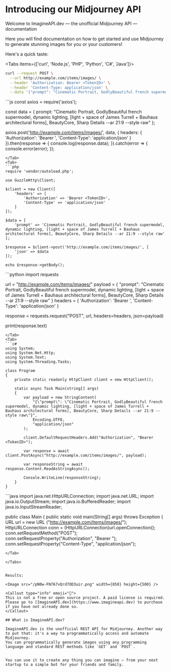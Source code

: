  

# Introducing our Midjourney API
 
Welcome to ImagineAPI.dev — the unofficial Midjourney API — documentation

Here you will find documentation on how to get started and use Midjourney to generate stunning images for you or your customers!

Here's a quick taste:

<Tabs items={['curl', 'Node.js', 'PHP', 'Python', 'C#', 'Java']}>
<Tab>
```sh
curl --request POST \
  --url http://example.com/items/images/ \
  --header 'Authorization: Bearer <TokenID>' \
  --header 'Content-Type: application/json' \
  --data '{"prompt": "Cinematic Portrait, GodlyBeautiful french supermodel, dynamic lighting, [light + space of James Turrell + Bauhaus architectural forms], BeautyCore, Sharp Details --ar 21:9 --style raw"}'
```
</Tab>
<Tab>
```js
const axios = require('axios');

const data = {
    prompt: "Cinematic Portrait, GodlyBeautiful french supermodel, dynamic lighting, [light + space of James Turrell + Bauhaus architectural forms], BeautyCore, Sharp Details --ar 21:9 --style raw"
};

axios.post('http://example.com/items/images/', data, {
    headers: {
        'Authorization': 'Bearer <TokenID>',
        'Content-Type': 'application/json'
    }
}).then(response => {
    console.log(response.data);
}).catch(error => {
    console.error(error);
});
```
</Tab>
<Tab>
```php
require 'vendor/autoload.php';

use GuzzleHttp\Client;

$client = new Client([
    'headers' => [ 
        'Authorization' => 'Bearer <TokenID>',
        'Content-Type' => 'application/json'
    ]
]);

$data = [
    'prompt' => 'Cinematic Portrait, GodlyBeautiful french supermodel, dynamic lighting, [light + space of James Turrell + Bauhaus architectural forms], BeautyCore, Sharp Details --ar 21:9 --style raw'
];

$response = $client->post('http://example.com/items/images/', [
    'json' => $data
]);

echo $response->getBody();
```
</Tab>
<Tab>
```python
import requests

url = "http://example.com/items/images/"
payload = {
    "prompt": "Cinematic Portrait, GodlyBeautiful french supermodel, dynamic lighting, [light + space of James Turrell + Bauhaus architectural forms], BeautyCore, Sharp Details --ar 21:9 --style raw"
}
headers = {
    'Authorization': 'Bearer <TokenID>',
    'Content-Type': 'application/json'
}

response = requests.request("POST", url, headers=headers, json=payload)

print(response.text)
```
</Tab>
<Tab>
```c#
using System;
using System.Net.Http;
using System.Text;
using System.Threading.Tasks;

class Program
{
    private static readonly HttpClient client = new HttpClient();

    static async Task Main(string[] args)
    {
        var payload = new StringContent(
            "{\"prompt\": \"Cinematic Portrait, GodlyBeautiful french supermodel, dynamic lighting, [light + space of James Turrell + Bauhaus architectural forms], BeautyCore, Sharp Details --ar 21:9 --style raw\"}",
            Encoding.UTF8,
            "application/json"
        );

        client.DefaultRequestHeaders.Add("Authorization", "Bearer <TokenID>");

        var response = await client.PostAsync("http://example.com/items/images/", payload);

        var responseString = await response.Content.ReadAsStringAsync();

        Console.WriteLine(responseString);
    }
}
```
</Tab>
<Tab>
```java
import java.net.HttpURLConnection;
import java.net.URL;
import java.io.OutputStream;
import java.io.BufferedReader;
import java.io.InputStreamReader;

public class Main {
    public static void main(String[] args) throws Exception {
        URL url = new URL ("http://example.com/items/images/");
        HttpURLConnection conn = (HttpURLConnection)url.openConnection();
        conn.setRequestMethod("POST");
        conn.setRequestProperty("Authorization", "Bearer <TokenID>");
        conn.setRequestProperty("Content-Type", "application/json");
```
</Tab>

</Tabs>


Results:

<Image src="/pN0w-FN767vQrd7OD3uir.png" width={850} height={500} />

<Callout type="info" emoji="🌆">
This is not a free or open source project. A paid license is required. Please go to [ImagineAPI.dev](https://www.imagineapi.dev) to purchase if you have not already done so.
</Callout>

## What is ImagineAPI.dev?

ImagineAPI.dev is the unofficial REST API for Midjourney. Another way to put that: it's a way to programmatically access and automate Midjourney.
You can programmatically generate images using any programming language and standard REST methods like `GET` and `POST`.


You can use it to create any thing you can imagine — from your next startup to a simple bot for your friends and family.
